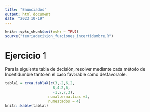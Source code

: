 ```yaml
---
title: "Enunciados"
output: html_document
date: "2023-10-19"
---
```


```r
knitr::opts_chunk$set(echo = TRUE)
source("teoriadecision_funciones_incertidumbre.R")
```

# Ejercicio 1

Para la siguiente tabla de decisión, resolver mediante cada método de Incertidumbre tanto en el caso favorable como desfavorable.


```r
tabla1 = crea.tablaX(c(3,-2,6,2,
                      8,4,2,6,
                      -1,5,7,3),
                    numalternativas =3,
                    numestados = 4)
knitr::kable(tabla1)
```